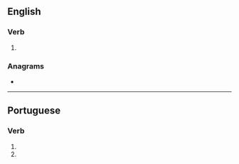 ==English==

===Verb===
{{head|en|verb form}}

# {{en-third-person singular of|ouse}}

===Anagrams===
* {{anagrams|en|souse}}

----

==Portuguese==

===Verb===
{{head|pt|verb form}}

# {{pt-verb form of|ousar|ar|subjunctive|present|singular|second}}
# {{pt-verb form of|ousar|ar|imperative|negative|singular|second}}